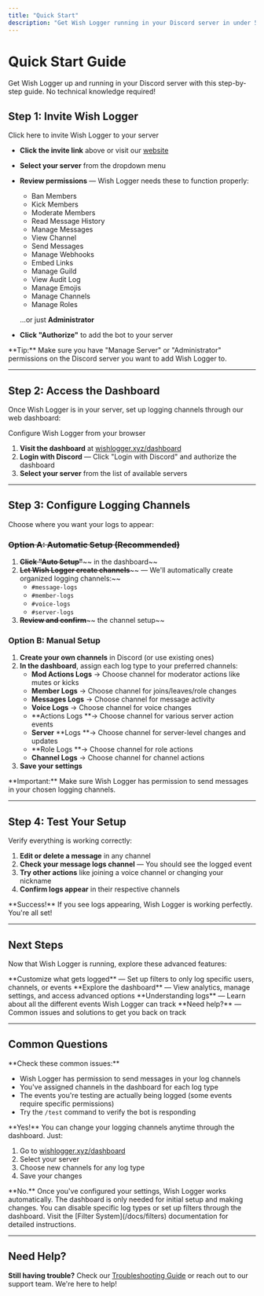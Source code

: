 ```yaml
---
title: "Quick Start"
description: "Get Wish Logger running in your Discord server in under 5 minutes"
---
```


# Quick Start Guide

Get Wish Logger up and running in your Discord server with this step-by-step guide. No technical knowledge required\!

## Step 1: Invite Wish Logger

<Card title="Add to Discord" icon="circle-plus" color="#5865f2" horizontal href="https://discord.com/oauth2/authorize?client_id=1308500301791105044&permissions=8&scope=bot">
  Click here to invite Wish Logger to your server
</Card>

- **Click the invite link** above or visit our [website](https://wishlogger.xyz)
- **Select your server** from the dropdown menu
- **Review permissions** — Wish Logger needs these to function properly:
  - Ban Members
  - Kick Members
  - Moderate Members
  - Read Message History
  - Manage Messages
  - View Channel
  - Send Messages
  - Manage Webhooks
  - Embed Links
  - Manage Guild
  - View Audit Log
  - Manage Emojis
  - Manage Channels
  - Manage Roles

  ...or just **Administrator**
- **Click "Authorize"** to add the bot to your server

<Tip>
  **Tip:** Make sure you have "Manage Server" or "Administrator" permissions on the Discord server you want to add Wish Logger to.
</Tip>

---

## Step 2: Access the Dashboard

Once Wish Logger is in your server, set up logging channels through our web dashboard:

<Card title="Open Dashboard" icon="book-open" color="#00d9ff" horizontal href="https://wishlogger.xyz/dashboard">
  Configure Wish Logger from your browser
</Card>

1. **Visit the dashboard** at [wishlogger.xyz/dashboard](https://wishlogger.xyz/dashboard)
2. **Login with Discord** — Click "Login with Discord" and authorize the dashboard
3. **Select your server** from the list of available servers

---

## Step 3: Configure Logging Channels

Choose where you want your logs to appear:

### ~~Option A: Automatic Setup (Recommended)~~

1. **~~Click "Auto Setup"~~**~~ in the dashboard~~
2. **~~Let Wish Logger create channels~~**~~ — We'll automatically create organized logging channels:~~
   - `#message-logs`
   - `#member-logs`
   - `#voice-logs`
   - `#server-logs`
3. **~~Review and confirm~~**~~ the channel setup~~

### Option B: Manual Setup

1. **Create your own channels** in Discord (or use existing ones)
2. **In the dashboard**, assign each log type to your preferred channels:
   - **Mod Actions Logs** → Choose channel for moderator actions like mutes or kicks
   - **Member Logs** → Choose channel for joins/leaves/role changes
   - **Messages Logs** → Choose channel for message activity
   - **Voice Logs** → Choose channel for voice changes
   - **Actions Logs **→ Choose channel for various server action events
   - **Server** **Logs **→ Choose channel for server-level changes and updates
   - **Role Logs **→ Choose channel for role actions
   - **Channel Logs** → Choose channel for channel actions
3. **Save your settings**

<Warning>
  **Important:** Make sure Wish Logger has permission to send messages in your chosen logging channels.
</Warning>

---

## Step 4: Test Your Setup

Verify everything is working correctly:

1. **Edit or delete a message** in any channel
2. **Check your message logs channel** — You should see the logged event
3. **Try other actions** like joining a voice channel or changing your nickname
4. **Confirm logs appear** in their respective channels

<Success>
  **Success!** If you see logs appearing, Wish Logger is working perfectly. You're all set!
</Success>

---

## Next Steps

Now that Wish Logger is running, explore these advanced features:

<CardGroup cols="2">
  <Card title="Filter System" icon="filter" color="#06b6d4" href="/docs/filters">
    **Customize what gets logged** — Set up filters to only log specific users, channels, or events
  </Card>
  <Card title="Dashboard Features" icon="gauge" color="#7c3aed" href="/docs/dashboard">
    **Explore the dashboard** — View analytics, manage settings, and access advanced options
  </Card>
  <Card title="Log Types" icon="list" color="#22c55e" href="/docs/log-types">
    **Understanding logs** — Learn about all the different events Wish Logger can track
  </Card>
  <Card title="Troubleshooting" icon="helmet-safety" color="#f59e0b" href="/docs/troubleshooting">
    **Need help?** — Common issues and solutions to get you back on track
  </Card>
</CardGroup>

---

## Common Questions

<Accordion>
  <AccordionItem title="Why aren't my logs showing up?">
  **Check these common issues:**

  * Wish Logger has permission to send messages in your log channels
  * You've assigned channels in the dashboard for each log type
  * The events you're testing are actually being logged (some events require specific permissions)
  * Try the `/test` command to verify the bot is responding
</AccordionItem>

  <AccordionItem title="Can I change my logging channels later?">
  **Yes!** You can change your logging channels anytime through the dashboard. Just:

  1. Go to [wishlogger.xyz/dashboard](https://wishlogger.xyz/dashboard)
  2. Select your server
  3. Choose new channels for any log type
  4. Save your changes
</AccordionItem>

  <AccordionItem title="Do I need to keep the dashboard open?">
  **No.** Once you've configured your settings, Wish Logger works automatically. The dashboard is only needed for initial setup and making changes.
</AccordionItem>

  <AccordionItem title="What if I want to stop logging certain events?">
  You can disable specific log types or set up filters through the dashboard. Visit the [Filter System](/docs/filters) documentation for detailed instructions.
</AccordionItem>
</Accordion>

---

## Need Help?

**Still having trouble?** Check our [Troubleshooting Guide](/general/debugging) or reach out to our support team. We're here to help\!
